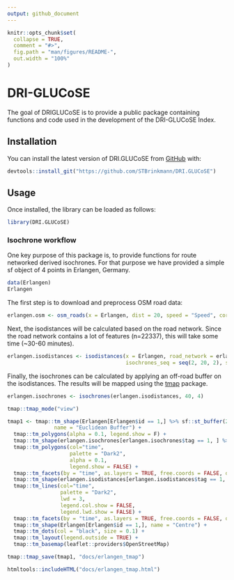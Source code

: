 ```yaml
---
output: github_document
---
```


<!-- README.md is generated from README.Rmd. Please edit that file -->

```r
knitr::opts_chunk$set(
  collapse = TRUE,
  comment = "#>",
  fig.path = "man/figures/README-",
  out.width = "100%"
)
```

# DRI-GLUCoSE

<!-- badges: start -->
<!-- badges: end -->

The goal of DRIGLUCoSE is to provide a public package containing functions and code used in the development of the DRI-GLUCoSE Index.

## Installation

You can install the latest version of DRI.GLUCoSE from [GitHub](https://CRAN.R-project.org) with:

```r
devtools::install_git("https://github.com/STBrinkmann/DRI.GLUCoSE")
```


## Usage

Once installed, the library can be loaded as follows:

```r
library(DRI.GLUCoSE)
```

### Isochrone workflow

One key purpose of this package is, to provide functions for route networked derived isochrones. For that purpose we have provided a simple sf object of 4 points in Erlangen, Germany.

```r
data(Erlangen)
Erlangen
```

The first step is to download and preprocess OSM road data:
```r
erlangen.osm <- osm_roads(x = Erlangen, dist = 20, speed = "Speed", cores = 4)
```

Next, the isodistances will be calculated based on the road network. Since the road network contains a lot of features (n=22337), this will take some time (~30-60 minutes).
```r
erlangen.isodistances <- isodistances(x = Erlangen, road_network = erlangen.osm, tag = "id",
                                      isochrones_seq = seq(2, 20, 2), speed = "Speed", cores = 4)
```

Finally, the isochrones can be calculated by applying an off-road buffer on the isodistances. The results will be mapped using the [tmap](https://github.com/mtennekes/tmap) package.
```r
erlangen.isochrones <- isochrones(erlangen.isodistances, 40, 4)
```

```r
tmap::tmap_mode("view")

tmap1 <- tmap::tm_shape(Erlangen[Erlangen$id == 1,] %>% sf::st_buffer(20*Erlangen[Erlangen$id == 1,]$Speed),
               name = "Euclidean Buffer") +
  tmap::tm_polygons(alpha = 0.1, legend.show = F) +
  tmap::tm_shape(erlangen.isochrones[erlangen.isochrones$tag == 1, ] %>% dplyr::mutate(time = forcats::fct_rev(time))) +
  tmap::tm_polygons(col="time",
                    palette = "Dark2",
                    alpha = 0.1,
                    legend.show = FALSE) +
  tmap::tm_facets(by = "time", as.layers = TRUE, free.coords = FALSE, drop.units = TRUE) +
  tmap::tm_shape(erlangen.isodistances[erlangen.isodistances$tag == 1, ] %>% dplyr::mutate(time = forcats::fct_rev(time))) +
  tmap::tm_lines(col="time",
                 palette = "Dark2",
                 lwd = 3,
                 legend.col.show = FALSE,
                 legend.lwd.show = FALSE) +
  tmap::tm_facets(by = "time", as.layers = TRUE, free.coords = FALSE, drop.units = TRUE) +
  tmap::tm_shape(Erlangen[Erlangen$id == 1,], name = "Centre") +
  tmap::tm_dots(col = "black", size = 0.1) +
  tmap::tm_layout(legend.outside = TRUE) +
  tmap::tm_basemap(leaflet::providers$OpenStreetMap)

tmap::tmap_save(tmap1, "docs/erlangen_tmap")
```

```r
htmltools::includeHTML("docs/erlangen_tmap.html")
```













